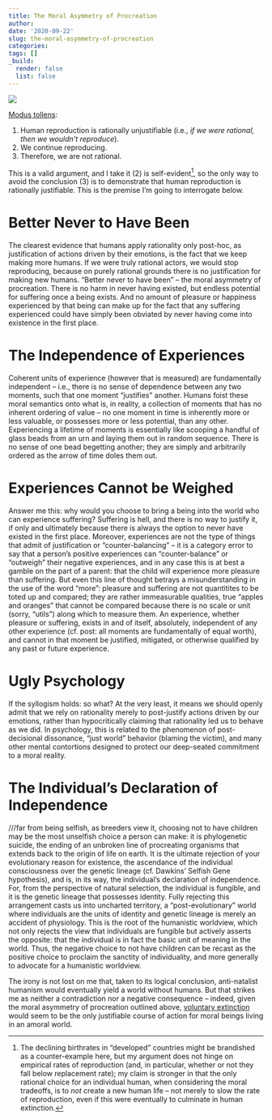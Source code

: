 ```yaml
---
title: The Moral Asymmetry of Procreation
author: 
date: '2020-09-22'
slug: the-moral-asymmetry-of-procreation
categories:
tags: []
_build:
  render: false
  list: false
---
```


![](/post/2020-09-22-the-moral-asymmetry-of-procreation_files/marc-schulte-a2g3LM0cGFg-unsplash (1).jpg)

[Modus tollens](https://en.wikipedia.org/wiki/Modus_tollens):

1. Human reproduction is rationally unjustifiable (i.e., *if we were rational, then we wouldn't reproduce*).
2. We continue reproducing.
3. Therefore, we are not rational.

This is a valid argument, and I take it (2) is self-evident[^1], so the only way to avoid the conclusion (3) is to demonstrate that human reproduction is rationally justifiable. This is the premise I'm going to interrogate below.

# Better Never to Have Been

The clearest evidence that humans apply rationality only post-hoc, as justification of actions driven by their emotions, is the fact that we keep making more humans. If we were truly rational actors, we would stop reproducing, because on purely rational grounds there is no justification for making new humans. "Better never to have been" -- the moral asymmetry of procreation. There is no harm in never having existed, but endless potential for suffering once a being exists. And no amount of pleasure or happiness experienced by that being can make up for the fact that any suffering experienced could have simply been obviated by never having come into existence in the first place.

# The Independence of Experiences

Coherent units of experience (however that is measured) are fundamentally independent -- i.e., there is no sense of dependence between any two moments, such that one moment "justifies" another. Humans foist these moral semantics onto what is, in reality, a collection of moments that has no inherent ordering of value -- no one moment in time is inherently more or less valuable, or possesses more or less potential, than any other. Experiencing a lifetime of moments is essentially like scooping a handful of glass beads from an urn and laying them out in random sequence. There is no sense of one bead begetting another; they are simply and arbitrarily ordered as the arrow of time doles them out.

# Experiences Cannot be Weighed

Answer me this: why would you choose to bring a being into the world who can experience suffering? Suffering is hell, and there is no way to justify it, if only and ultimately because there is always the option to never have existed in the first place. Moreover, experiences are not the type of things that admit of justification or "counter-balancing" -- it is a category error to say that a person's positive experiences can "counter-balance" or "outweigh" their negative experiences, and in any case this is at best a gamble on the part of a parent: that the child will experience more pleasure than suffering. But even this line of thought betrays a misunderstanding in the use of the word "more": pleasure and suffering are not quantitites to be toted up and compared; they are rather immeasurable qualities, true "apples and oranges" that cannot be compared because there is no scale or unit (sorry, "utils") along which to measure them. An experience, whether pleasure or suffering, exists in and of itself, absolutely, independent of any other experience (cf. post: all moments are fundamentally of equal worth), and cannot in that moment be justified, mitigated, or otherwise qualified by any past or future experience. 

# Ugly Psychology

If the syllogism holds: so what? At the very least, it means we should openly admit that we rely on rationality merely to post-justify actions driven by our emotions, rather than hypocritically claiming that rationality led us to behave as we did. In psychology, this is related to the phenomenon of post-decisional dissonance, "just world" behavior (blaming the victim), and many other mental contortions designed to protect our deep-seated commitment to a moral reality.

# The Individual's Declaration of Independence

///far from being selfish, as breeders view it, choosing not to have children may be the most unselfish choice a person can make: it is phylogenetic suicide, the ending of an unbroken line of procreating organisms that extends back to the origin of life on earth. It is the ultimate rejection of your evolutionary reason for existence, the ascendance of the individual consciousness over the genetic lineage (cf. Dawkins' Selfish Gene hypothesis), and is, in its way, the individual's declaration of independence. For, from the perspective of natural selection, the individual is fungible, and it is the genetic lineage that possesses identity. Fully rejecting this arrangement casts us into uncharted territory, a "post-evolutionary" world where individuals are the units of identity and genetic lineage is merely an accident of physiology. This is the root of the humanistic worldview, which not only rejects the view that individuals are fungible but actively asserts the opposite: that the individual is in fact the basic unit of meaning in the world. Thus, the negative choice to not have children can be recast as the positive choice to proclaim the sanctity of individuality, and more generally to advocate for a humanistic worldview. 

The irony is not lost on me that, taken to its logical conclusion, anti-natalist humanism would eventually yield a world without humans. But that strikes me as neither a contradiction nor a negative consequence -- indeed, given the moral asymmetry of procreation outlined above, [voluntary extinction](http://www.vhemt.org/) would seem to be the only justifiable course of action for moral beings living in an amoral world.


[^1]: The declining birthrates in "developed" countries might be brandished as a counter-example here, but my argument does not hinge on empirical rates of reproduction (and, in particular, whether or not they fall below replacement rate); my claim is stronger in that the only rational choice for an individual human, when considering the moral tradeoffs, is to *not* create a new human life -- not merely to slow the rate of reproduction, even if this were eventually to culminate in human extinction.
